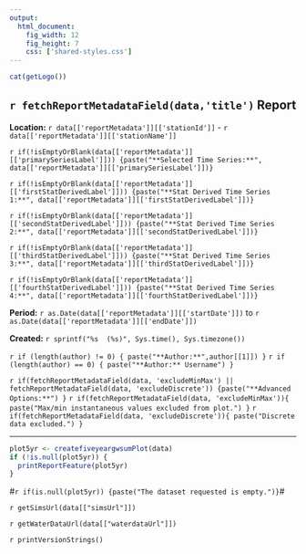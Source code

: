 ```yaml
---
output:
  html_document:
    fig_width: 12
    fig_height: 7
    css: ['shared-styles.css']
---
```

<script>document.title="`r paste('5-Year Groundwater - ', fetchReportMetadataField(data,'stationId'))`"</script>
<div class="header">
<div>
<div class="header-logo">
```r
cat(getLogo())
```
</div>
<div class="header-title">
## `r fetchReportMetadataField(data,'title')` Report
</div>
</div>
<div class="header-labels">
<div class="header-col-left">
**Location:**  `r data[['reportMetadata']][['stationId']]` - `r data[['reportMetadata']][['stationName']]`

`r if(!isEmptyOrBlank(data[['reportMetadata']][['primarySeriesLabel']])) {paste("**Selected Time Series:**", data[['reportMetadata']][['primarySeriesLabel']])}`

`r if(!isEmptyOrBlank(data[['reportMetadata']][['firstStatDerivedLabel']])) {paste("**Stat Derived Time Series 1:**", data[['reportMetadata']][['firstStatDerivedLabel']])}`

`r if(!isEmptyOrBlank(data[['reportMetadata']][['secondStatDerivedLabel']])) {paste("**Stat Derived Time Series 2:**", data[['reportMetadata']][['secondStatDerivedLabel']])}`

`r if(!isEmptyOrBlank(data[['reportMetadata']][['thirdStatDerivedLabel']])) {paste("**Stat Derived Time Series 3:**", data[['reportMetadata']][['thirdStatDerivedLabel']])}`

`r if(!isEmptyOrBlank(data[['reportMetadata']][['fourthStatDerivedLabel']])) {paste("**Stat Derived Time Series 4:**", data[['reportMetadata']][['fourthStatDerivedLabel']])}`

</div>
<div class="header-col-right">
**Period:**  `r as.Date(data[['reportMetadata']][['startDate']])` to `r as.Date(data[['reportMetadata']][['endDate']])`

**Created:**  `r sprintf("%s  (%s)", Sys.time(), Sys.timezone())`

`r if (length(author) != 0) { paste("**Author:**",author[[1]]) }`
`r if (length(author) == 0) { paste("**Author:** Username") }`
</div>
</div>
</div>
`r if(fetchReportMetadataField(data, 'excludeMinMax') || fetchReportMetadataField(data, 'excludeDiscrete')) {paste("**Advanced Options:**") }` 
`r if(fetchReportMetadataField(data, 'excludeMinMax')){ paste("Max/min instantaneous values excluded from plot.") }` 
`r if(fetchReportMetadataField(data, 'excludeDiscrete')){ paste("Discrete data excluded.") }`

***

```r
plot5yr <- createfiveyeargwsumPlot(data)
if (!is.null(plot5yr)) {
  printReportFeature(plot5yr)
}
```

#`r if(is.null(plot5yr)) {paste("The dataset requested is empty.")}`#

`r getSimsUrl(data[["simsUrl"]])`

`r getWaterDataUrl(data[["waterdataUrl"]])`

`r printVersionStrings()`
